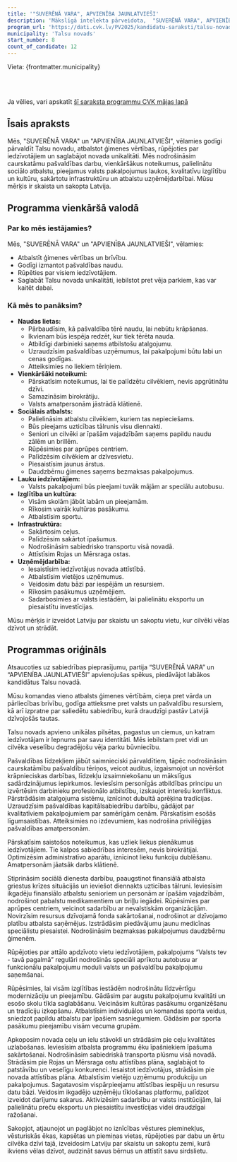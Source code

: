 ```yaml
---
title: '"SUVERĒNĀ VARA", APVIENĪBA JAUNLATVIEŠI'
description: 'Mākslīgā intelekta pārveidota,  "SUVERĒNĀ VARA", APVIENĪBA JAUNLATVIEŠI - Talsu novads programma vienkāršā valodā'
program_url: 'https://dati.cvk.lv/PV2025/kandidatu-saraksti/talsu-novads/suverena-vara-apvieniba-jaunlatviesi'
municipality: 'Talsu novads'
start_number: 8
count_of_candidate: 12
---
```



Vieta: {frontmatter.municipality}<br/>

<Badge text="Ģimenes vērtības" variant="note" size="small" /> <Badge text="Pašvaldības caurskatāmība" variant="note" size="small" /> <Badge text="Sociālais atbalsts" variant="note" size="small" /> <Badge text="Izglītības un kultūras pieejamība" variant="note" size="small" /> <Badge text="Ceļu kvalitāte un infrastruktūra" variant="note" size="small" />

<br/><br/> 

<Card title='Šis ir mākslīga intelekta ģenerēts apraksts' icon='starlight'>
    Ja vēlies, vari apskatīt <a href={frontmatter.program_url} target='_blank'>šī saraksta programmu CVK mājas lapā</a>
    </Card>

## Īsais apraksts

Mēs, "SUVERĒNĀ VARA" un "APVIENĪBA JAUNLATVIEŠI", vēlamies godīgi pārvaldīt Talsu novadu, atbalstot ģimenes vērtības, rūpējoties par iedzīvotājiem un saglabājot novada unikalitāti. Mēs nodrošināsim caurskatāmu pašvaldības darbu, vienkāršākus noteikumus, palielinātu sociālo atbalstu, pieejamus valsts pakalpojumus laukos, kvalitatīvu izglītību un kultūru, sakārtotu infrastruktūru un atbalstu uzņēmējdarbībai. Mūsu mērķis ir skaista un sakopta Latvija.

## Programma vienkāršā valodā

### Par ko mēs iestājamies?

Mēs, "SUVERĒNĀ VARA" un "APVIENĪBA JAUNLATVIEŠI", vēlamies:

*   Atbalstīt ģimenes vērtības un brīvību.
*   Godīgi izmantot pašvaldības naudu.
*   Rūpēties par visiem iedzīvotājiem.
*   Saglabāt Talsu novada unikalitāti, iebilstot pret vēja parkiem, kas var kaitēt dabai.

### Kā mēs to panāksim?

*   **Naudas lietas:**
    *   Pārbaudīsim, kā pašvaldība tērē naudu, lai nebūtu krāpšanas.
    *   Ikvienam būs iespēja redzēt, kur tiek tērēta nauda.
    *   Atbildīgi darbinieki saņems atbilstošu atalgojumu.
    *   Uzraudzīsim pašvaldības uzņēmumus, lai pakalpojumi būtu labi un cenas godīgas.
    *   Atteiksimies no liekiem tēriņiem.
*   **Vienkāršāki noteikumi:**
    *   Pārskatīsim noteikumus, lai tie palīdzētu cilvēkiem, nevis apgrūtinātu dzīvi.
    *   Samazināsim birokrātiju.
    *   Valsts amatpersonām jāstrādā klātienē.
*   **Sociālais atbalsts:**
    *   Palielināsim atbalstu cilvēkiem, kuriem tas nepieciešams.
    *   Būs pieejams uzticības tālrunis visu diennakti.
    *   Seniori un cilvēki ar īpašām vajadzībām saņems papildu naudu zālēm un brillēm.
    *   Rūpēsimies par aprūpes centriem.
    *   Palīdzēsim cilvēkiem ar dzīvesvietu.
    *   Piesaistīsim jaunus ārstus.
    *   Daudzbērnu ģimenes saņems bezmaksas pakalpojumus.
*   **Lauku iedzīvotājiem:**
    *   Valsts pakalpojumi būs pieejami tuvāk mājām ar speciālu autobusu.
*   **Izglītība un kultūra:**
    *   Visām skolām jābūt labām un pieejamām.
    *   Rīkosim vairāk kultūras pasākumu.
    *   Atbalstīsim sportu.
*   **Infrastruktūra:**
    *   Sakārtosim ceļus.
    *   Palīdzēsim sakārtot īpašumus.
    *   Nodrošināsim sabiedrisko transportu visā novadā.
    *   Attīstīsim Rojas un Mērsraga ostas.
*   **Uzņēmējdarbība:**
    *   Iesaistīsim iedzīvotājus novada attīstībā.
    *   Atbalstīsim vietējos uzņēmumus.
    *   Veidosim datu bāzi par iespējām un resursiem.
    *   Rīkosim pasākumus uzņēmējiem.
    *   Sadarbosimies ar valsts iestādēm, lai palielinātu eksportu un piesaistītu investīcijas.

Mūsu mērķis ir izveidot Latviju par skaistu un sakoptu vietu, kur cilvēki vēlas dzīvot un strādāt.

## Programmas oriģināls

Atsaucoties uz sabiedrības pieprasījumu, partija “SUVERĒNĀ VARA” un “APVIENĪBA JAUNLATVIEŠI” apvienojušas spēkus, piedāvājot labākos kandidātus Talsu novadā.

Mūsu komandas vieno atbalsts ģimenes vērtībām, cieņa pret vārda un pārliecības brīvību, godīga attieksme pret valsts un pašvaldību resursiem, kā arī izpratne par saliedētu sabiedrību, kurā draudzīgi pastāv Latvijā dzīvojošās tautas.

Talsu novads apvieno unikālas pilsētas, pagastus un ciemus, un katram iedzīvotājam ir lepnums par savu identitāti. Mēs iebilstam pret vidi un cilvēka veselību degradējošu vēja parku būvniecību.

Pašvaldības līdzekļiem jābūt saimnieciski pārvaldītiem, tāpēc nodrošināsim caurskatāmību pašvaldību tēriņos, veicot auditus, izgaismojot un novēršot krāpnieciskas darbības, līdzekļu izsaimniekošanu un mākslīgus sadārdzinājumus iepirkumos. Ieviesīsim personīgās atbildības principu un izvērtēsim darbinieku profesionālo atbilstību, izskaujot interešu konfliktus. Pārstrādāsim atalgojuma sistēmu, iznīcinot dubultā aprēķina tradīcijas. Uzraudzīsim pašvaldības kapitālsabiedrību darbību, gādājot par kvalitatīviem pakalpojumiem par samērīgām cenām. Pārskatīsim esošās līgumsaistības. Atteiksimies no izdevumiem, kas nodrošina privilēģijas pašvaldības amatpersonām.

Pārskatīsim saistošos noteikumus, kas uzliek liekus pienākumus iedzīvotājiem. Tie kalpos sabiedrības interesēm, nevis birokrātijai. Optimizēsim administratīvo aparātu, iznīcinot lieku funkciju dublēšanu. Amatpersonām jāatsāk darbs klātienē.

Stiprināsim sociālā dienesta darbību, paaugstinot finansiālā atbalsta griestus krīzes situācijās un ieviešot diennakts uzticības tālruni. Ieviesīsim ikgadēju finansiālo atbalstu senioriem un personām ar īpašām vajadzībām, nodrošinot pabalstu medikamentiem un briļļu iegādei. Rūpēsimies par aprūpes centriem, veicinot sadarbību ar nevalstiskām organizācijām. Novirzīsim resursus dzīvojamā fonda sakārtošanai, nodrošinot ar dzīvojamo platību atbalsta saņēmējus. Izstrādāsim piedāvājumu jaunu medicīnas speciālistu piesaistei. Nodrošināsim bezmaksas pakalpojumus daudzbērnu ģimenēm.

Rūpējoties par attālo apdzīvoto vietu iedzīvotājiem, pakalpojums “Valsts tev - tavā pagalmā” regulāri nodrošinās speciāli aprīkotu autobusu ar funkcionālu pakalpojumu moduli valsts un pašvaldību pakalpojumu saņemšanai.

Rūpēsimies, lai visām izglītības iestādēm nodrošinātu līdzvērtīgu modernizāciju un pieejamību. Gādāsim par augstu pakalpojumu kvalitāti un esošo skolu tīkla saglabāšanu. Veicināsim kultūras pasākumu organizēšanu un tradīciju izkopšanu. Atbalstīsim individuālos un komandas sporta veidus, sniedzot papildu atbalstu par īpašiem sasniegumiem. Gādāsim par sporta pasākumu pieejamību visām vecuma grupām.

Apkoposim novada ceļu un ielu stāvokli un strādāsim pie ceļu kvalitātes uzlabošanas. Ieviesīsim atbalsta programmu ēku īpašniekiem īpašuma sakārtošanai. Nodrošināsim sabiedriskā transporta plūsmu visā novadā. Strādāsim pie Rojas un Mērsraga ostu attīstības plāna, saglabājot to patstāvību un veselīgu konkurenci.
Iesaistot iedzīvotājus, strādāsim pie novada attīstības plāna. Atbalstīsim vietējo uzņēmumu produkciju un pakalpojumus. Sagatavosim vispārpieejamu attīstības iespēju un resursu datu bāzi. Veidosim ikgadējo uzņēmēju tīklošanas platformu, palīdzot izveidot darījumu sakarus. Aktivizēsim sadarbību ar valsts institūcijām, lai palielinātu preču eksportu un piesaistītu investīcijas videi draudzīgai ražošanai.

Sakopjot, atjaunojot un paglābjot no iznīcības vēstures pieminekļus, vēsturiskās ēkas, kapsētas un piemiņas vietas, rūpējoties par dabu un ērtu cilvēka dzīvi tajā, izveidosim Latviju par skaistu un sakoptu zemi, kurā ikviens vēlas dzīvot, audzināt savus bērnus un attīstīt savu sirdslietu.

